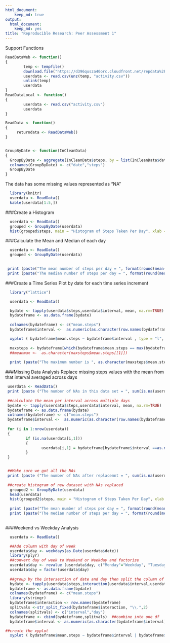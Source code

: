```yaml
---
html_document:
    keep_md: true
output: 
  html_document: 
    keep_md: yes
title: "Reproducible Research: Peer Assessment 1"
---
```



Support Functions

```r
ReadDataWeb <- function()
{
        temp <- tempfile()
        download.file("https://d396qusza40orc.cloudfront.net/repdata%2Fdata%2Factivity.zip",temp)
        userdata <- read.csv(unz(temp, "activity.csv"))
        unlink(temp)   
        userdata
}
ReadDataLocal <- function()
{
        userdata <- read.csv("activity.csv")
        userdata
}

ReadData <- function()
{
     returndata <- ReadDataWeb()   
}


GroupByDate <- function(InCleanData)
{
  GroupByDate <- aggregate(InCleanData$steps, by = list(InCleanData$date), sum)
  colnames(GroupByDate) <- c("date","steps")
  GroupByDate
}
```

The data has some missing values represented as "NA"
```r
  library(knitr)
  userdata <- ReadData()
  kable(userdata[1:5,])
```



###Create a Histogram
```r
  userdata <- ReadData()
  grouped <- GroupByDate(userdata)
  hist(grouped$steps, main = "Histogram of Steps Taken Per Day", xlab = "Number of Steps", col="Blue")
```

###Calculate the Mean and Median of each day
```r
  userdata <- ReadData()
  grouped <- GroupByDate(userdata)

 
 print (paste("The mean number of steps per day = ", format(round(mean(grouped$steps, na.rm=TRUE),2),nsmall=2)))
 print (paste("The median number of steps per day = ", format(round(median(grouped$steps, na.rm=TRUE),2),nsmall=2)))
```

###Create a Time Series Plot by date for each time series increment
```r
  library("lattice")

  userdata <- ReadData()

  bydate <- tapply(userdata$steps,userdata$interval, mean, na.rm=TRUE)
  bydateframe <- as.data.frame(bydate)
  
  colnames(bydateframe) <- c("mean.steps")
  bydateframe$interval <-  as.numeric(as.character(row.names(bydateframe)) )

  xyplot ( bydateframe$mean.steps ~ bydateframe$interval , type = "l", xlab = "5 Min Time Interval", ylab = "Mean Steps Per Day", main = "Mean Steps Per Day per 5 Minite Time Interval")
  
  maxsteps <- bydateframe[which(bydateframe$mean.steps == max(bydateframe$mean.steps)),]  ##just in case there are ties
  ##meanmax <-  as.character(maxsteps$mean.steps[[1]])
  
  print (paste("The maximum number is ", as.character(maxsteps$mean.steps[[1]]), " which occurs at interval ", as.character(maxsteps$interval[[1]]), "."))
```


###Missing Data Analysis 
Replace missing steps values with the mean from that interval averaged across days

```r
 userdata <- ReadData()
 print (paste ("The number of NAs in this data set = ", sum(is.na(userdata$steps)) ))
 
 ##calculate the mean per interval across multiple days
 bydate <- tapply(userdata$steps,userdata$interval, mean, na.rm=TRUE)
 bydateframe <- as.data.frame(bydate)
 colnames(bydateframe) <- c("mean.steps")
 bydateframe$interval <-  as.numeric(as.character(row.names(bydateframe)) )
 
 for (i in 1:nrow(userdata))
 {
         if (is.na(userdata[i,1]))
         {
                userdata[i,1] = bydateframe[bydateframe$interval ==as.numeric(userdata[i,3]),1] 
         }
 }


 ##Make sure we got all the NAs
 print (paste ("The number of NAs after replacemnt = ", sum(is.na(userdata$steps)) ))
 
 ##create histogram of new dataset with NAs replaced
  grouped2 <- GroupByDate(userdata)
  head(userdata)
  hist(grouped2$steps, main = "Histogram of Steps Taken Per Day", xlab = "Number of Steps", col="Blue")
  
  print (paste("The mean number of steps per day = ", format(round(mean(grouped2$steps),2),nsmall=2)))
  print (paste("The median number of steps per day = ", format(round(median(grouped2$steps),2),nsmall=2)))
 
```





###Weekend vs Weekday Analysis
```r
  userdata <- ReadData()

  ##Add column with day of week
  userdata$day <- weekdays(as.Date(userdata$date))
  library(plyr)
  ##convert day of week to Weekend or Weekday and factorize
  userdata$day <- revalue (userdata$day, c("Monday"="Weekday", "Tuesday"="Weekday", "Wednesday"="Weekday", "Thursday"="Weekday", "Friday"="Weekday", "Saturday"="Weekend", "Sunday"="Weekend"))
  userdata$day = factor(userdata$day)
 
  ##group by the intersection of date and day then split the column of the intersection back into two columns
  bydate <- tapply(userdata$steps,interaction(userdata$interval,userdata$day), mean, na.rm=TRUE)
  bydateframe <- as.data.frame(bydate)
  colnames(bydateframe) <- c("mean.steps")
  library(stringr)
  bydateframe$interaction <- row.names(bydateframe)
  splitvals <-str_split_fixed(bydateframe$interaction, "\\.",2)
  colnames(splitvals) <- c("interval","day")
  bydateframe <- cbind(bydateframe,splitvals)  ##combine into one df
  bydateframe$interval <- as.numeric(as.character(bydateframe$interval))

##create the xyplot
  xyplot ( bydateframe$mean.steps ~ bydateframe$interval | bydateframe$day, type = "l", xlab = "5 Min Time Interval",     ylab = "Mean steps Per Day", main = "Mean Steps Per Day per 5 Minite Time Interval", layout=c(1,2))
    
  
```



